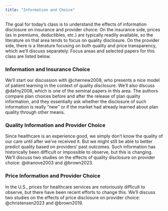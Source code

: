 ```yaml
---
title: "Information and Choice"
---
```


The goal for today's class is to understand the effects of information disclosure on insurance and provider choice. On the insurance side, prices (as in premiums, deductibles, etc.) are typically readily available, so the literature on that area tends to focus on quality disclosure. On the provider side, there is a literature focusing on both quality and price transparency, which we'll discuss separately. Focus areas and selected papers for this class are listed below.

### Information and Insurance Choice
We'll start our discussion with @chernew2008, who presents a nice model of patient learning in the context of quality disclosure. We'll also discuss @dafny2008, which is one of the seminal papers in this area. The authors compare plan choices before and after the release of plan quality information, and they essentially ask whether the disclosure of such information is really "new" or if the market had already learned about plan quality through other means.

### Quality Information and Provider Choice
Since healthcare is an experience good, we simply don't know the quality of our care until after we've received it. But we might still be able to better predict quality based on providers' past outcomes. Such information has historically been difficult or impossible to observe, but this is changing. We'll discuss two studies on the effects of quality disclosure on provider choice: @dranove2003 and @brown2023.

### Price Information and Provider Choice
In the U.S., prices for healthcare services are notoriously difficult to observe, but there have been recent efforts to change this. We'll discuss two studies on the effects of price disclosure on provider choice: @christensen2023 and @brown2019.


